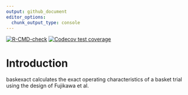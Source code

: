 ```yaml
---
output: github_document
editor_options: 
  chunk_output_type: console
---
```


<!-- README.md is generated from README.Rmd. -->


<!-- badges: start -->
[![R-CMD-check](https://github.com/lbau7/baskexact/workflows/R-CMD-check/badge.svg)](https://github.com/lbau7/baskexact/actions)
[![Codecov test coverage](https://codecov.io/gh/lbau7/baskexact/branch/main/graph/badge.svg)](https://codecov.io/gh/lbau7/baskexact?branch=main)
<!-- badges: end -->

# Introduction

baskexact calculates the exact operating characteristics of a basket trial using the design of Fujikawa et al.
